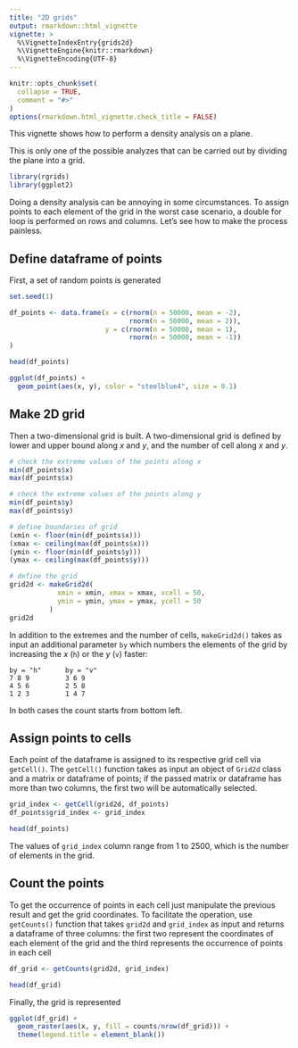 ```yaml
---
title: "2D grids"
output: rmarkdown::html_vignette
vignette: >
  %\VignetteIndexEntry{grids2d}
  %\VignetteEngine{knitr::rmarkdown}
  %\VignetteEncoding{UTF-8}
---
```


```r
knitr::opts_chunk$set(
  collapse = TRUE,
  comment = "#>"
)
options(rmarkdown.html_vignette.check_title = FALSE)
```

This vignette shows how to perform a density analysis on a plane.

This is only one of the possible analyzes that can be carried out by dividing the plane into a grid.

```r
library(rgrids)
library(ggplot2)
```

Doing a density analysis can be annoying in some circumstances. To assign points to each element of the grid in the worst case scenario, a double for loop is performed on rows and columns. Let's see how to make the process painless.

## Define dataframe of points
First, a set of random points is generated

```r
set.seed(1)

df_points <- data.frame(x = c(rnorm(n = 50000, mean = -2), 
                              rnorm(n = 50000, mean = 2)), 
                        y = c(rnorm(n = 50000, mean = 1), 
                              rnorm(n = 50000, mean = -1))
) 

head(df_points)

ggplot(df_points) + 
  geom_point(aes(x, y), color = "steelblue4", size = 0.1)
```

## Make 2D grid
Then a two-dimensional grid is built. A two-dimensional grid is defined by lower and upper bound along $x$ and $y$, and the number of cell along $x$ and $y$.

```r
# check the extreme values of the points along x
min(df_points$x)
max(df_points$x)

# check the extreme values of the points along y
min(df_points$y)
max(df_points$y)

# define boundaries of grid
(xmin <- floor(min(df_points$x)))
(xmax <- ceiling(max(df_points$x)))
(ymin <- floor(min(df_points$y)))
(ymax <- ceiling(max(df_points$y)))

# define the grid
grid2d <- makeGrid2d(
            xmin = xmin, xmax = xmax, xcell = 50,
            ymin = ymin, ymax = ymax, ycell = 50
          )
grid2d
```

In addition to the extremes and the number of cells, `makeGrid2d()` takes as input an additional parameter `by` which numbers the elements of the grid by increasing the $x$ (`h`) or the $y$ (`v`) faster:

```
by = "h"      by = "v"
7 8 9         3 6 9
4 5 6         2 5 8
1 2 3         1 4 7
```

In both cases the count starts from bottom left.

## Assign points to cells
Each point of the dataframe is assigned to its respective grid cell via `getCell()`.
The `getCell()` function takes as input an object of `Grid2d` class and a matrix or dataframe of points; if the passed matrix or dataframe has more than two columns, the first two will be automatically selected.

```r
grid_index <- getCell(grid2d, df_points)
df_points$grid_index <- grid_index

head(df_points)
```

The values of `grid_index` column range from 1 to 2500, which is the number of elements in the grid.


## Count the points
To get the occurrence of points in each cell just manipulate the previous result and get the grid coordinates. To facilitate the operation, use `getCounts()` function that takes `grid2d` and `grid_index` as input and returns a dataframe of three columns: the first two represent the coordinates of each element of the grid and the third represents the occurrence of points in each cell

```r
df_grid <- getCounts(grid2d, grid_index)

head(df_grid)
```

Finally, the grid is represented

```r
ggplot(df_grid) + 
  geom_raster(aes(x, y, fill = counts/nrow(df_grid))) + 
  theme(legend.title = element_blank())
```
